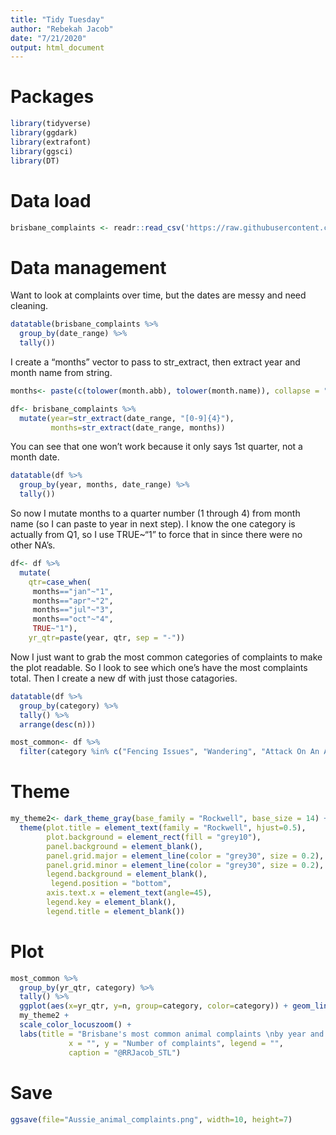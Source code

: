 ---
title: "Tidy Tuesday"
author: "Rebekah Jacob"
date: "7/21/2020"
output: html_document
---

# Packages
```{r message=FALSE, warning=FALSE}
library(tidyverse)
library(ggdark)
library(extrafont)
library(ggsci)
library(DT)
```

# Data load
```{r message=FALSE, warning=FALSE}
brisbane_complaints <- readr::read_csv('https://raw.githubusercontent.com/rfordatascience/tidytuesday/master/data/2020/2020-07-21/brisbane_complaints.csv')
```

# Data management
Want to look at complaints over time, but the dates are messy and need cleaning.
```{r}
datatable(brisbane_complaints %>%
  group_by(date_range) %>%
  tally())
```

I create a "months" vector to pass to str_extract, then extract year and month name from string.
```{r}
months<- paste(c(tolower(month.abb), tolower(month.name)), collapse = "|")

df<- brisbane_complaints %>%
  mutate(year=str_extract(date_range, "[0-9]{4}"),
         months=str_extract(date_range, months))
```

You can see that one won't work because it only says 1st quarter, not a month date.
```{r}
datatable(df %>%
  group_by(year, months, date_range) %>%
  tally())
```

So now I mutate months to a quarter number (1 through 4) from month name (so I can paste to year in next step). I know the one category is actually from Q1, so I use TRUE~"1" to force that in since there were no other NA's.
```{r}
df<- df %>%
  mutate(
    qtr=case_when(
     months=="jan"~"1",
     months=="apr"~"2",
     months=="jul"~"3",
     months=="oct"~"4",
     TRUE~"1"),
    yr_qtr=paste(year, qtr, sep = "-"))
```

Now I just want to grab the most common categories of complaints to make the plot readable. So I look to see which one's have the most complaints total. Then I create a new df with just those catagories.
```{r}
datatable(df %>%
  group_by(category) %>%
  tally() %>%
  arrange(desc(n)))

most_common<- df %>%
  filter(category %in% c("Fencing Issues", "Wandering", "Attack On An Animal", "Attack On A Person"))
```

# Theme
```{r}
my_theme2<- dark_theme_gray(base_family = "Rockwell", base_size = 14) + 
  theme(plot.title = element_text(family = "Rockwell", hjust=0.5),
        plot.background = element_rect(fill = "grey10"),
        panel.background = element_blank(),
        panel.grid.major = element_line(color = "grey30", size = 0.2),
        panel.grid.minor = element_line(color = "grey30", size = 0.2),
        legend.background = element_blank(),
         legend.position = "bottom", 
        axis.text.x = element_text(angle=45),
        legend.key = element_blank(),
        legend.title = element_blank())
```

# Plot
```{r}
most_common %>%
  group_by(yr_qtr, category) %>%
  tally() %>%
  ggplot(aes(x=yr_qtr, y=n, group=category, color=category)) + geom_line(size = 1.3) +
  my_theme2 +
  scale_color_locuszoom() +
  labs(title = "Brisbane's most common animal complaints \nby year and quarter",
             x = "", y = "Number of complaints", legend = "",
             caption = "@RRJacob_STL")
```

# Save
```{r}
ggsave(file="Aussie_animal_complaints.png", width=10, height=7)
```

